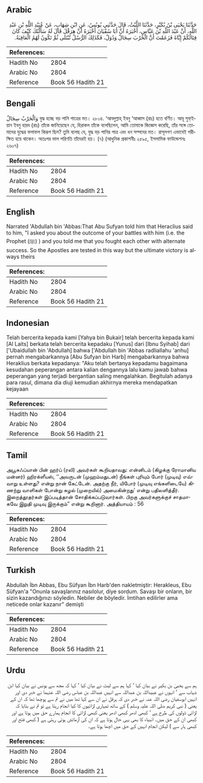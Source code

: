 ## Arabic


<div dir="rtl" lang="ar" style={{fontSize:'larger',backgroundColor:'#f8f9fa',padding:20}}>
حَدَّثَنَا يَحْيَى بْنُ بُكَيْرٍ، حَدَّثَنَا اللَّيْثُ، قَالَ حَدَّثَنِي يُونُسُ، عَنِ ابْنِ شِهَابٍ، عَنْ عُبَيْدِ اللَّهِ بْنِ عَبْدِ اللَّهِ، أَنَّ عَبْدَ اللَّهِ بْنَ عَبَّاسٍ، أَخْبَرَهُ أَنَّ أَبَا سُفْيَانَ أَخْبَرَهُ أَنَّ هِرَقْلَ قَالَ لَهُ سَأَلْتُكَ كَيْفَ كَانَ قِتَالُكُمْ إِيَّاهُ فَزَعَمْتَ أَنَّ الْحَرْبَ سِجَالٌ وَدُوَلٌ، فَكَذَلِكَ الرُّسُلُ تُبْتَلَى ثُمَّ تَكُونُ لَهُمُ الْعَاقِبَةُ‏.‏
</div>
<div style={{backgroundColor:'#f8f9fa',padding:20, marginBottom: 10}}><table> <thead> <tr> <th>References:</th> <th></th> </tr> </thead> <tbody><tr><td>Hadith No</td><td>2804</td></tr><tr><td>Arabic No</td><td>2804</td></tr><tr><td>Reference</td><td>Book 56 Hadith 21</td></tr></tbody></table></div>

## Bengali


<div dir="ltr" lang="bn" style={{fontSize:'larger',backgroundColor:'#f8f9fa',padding:20}}>
وَالْحَرْبُ سِجَالٌ যুদ্ধ হচ্ছে বড় পানি পাত্রের মত। ২৮০৪. ‘আবদুল্লাহ্ ইবনু ‘আব্বাস (রাঃ) হতে বর্ণিত। আবূ সুফ্ইয়ান ইবনু হারব (রাঃ) তাঁকে জানিয়েছেন যে, হিরাকল তাঁকে বলেছিলেন, আমি তোমাকে জিজ্ঞেস করেছি, তাঁর সঙ্গে তোমাদের যুদ্ধের ফলাফল কিরূপ ছিল? তুমি বলেছ যে, যুদ্ধ বড় পানির পাত্র এবং ধন সম্পদের মত। রাসূলগণ এভাবেই পরীক্ষিত হয়ে থাকেন। অতঃপর ভাল পরিণতি তাঁদেরই হয়। (৭) (আধুনিক প্রকাশনীঃ ২৫৯৫, ইসলামিক ফাউন্ডেশনঃ ২৬০৭)
</div>
<div style={{backgroundColor:'#f8f9fa',padding:20, marginBottom: 10}}><table> <thead> <tr> <th>References:</th> <th></th> </tr> </thead> <tbody><tr><td>Hadith No</td><td>2804</td></tr><tr><td>Arabic No</td><td>2804</td></tr><tr><td>Reference</td><td>Book 56 Hadith 21</td></tr></tbody></table></div>

## English


<div dir="ltr" lang="en" style={{fontSize:'larger',backgroundColor:'#f8f9fa',padding:20}}>
Narrated 'Abdullah bin 'Abbas:That Abu Sufyan told him that Heraclius said to him, "I asked you about the outcome of your battles with him (i.e. the Prophet (ﷺ) ) and you told me that you fought each other with alternate success. So the Apostles are tested in this way but the ultimate victory is always theirs
</div>
<div style={{backgroundColor:'#f8f9fa',padding:20, marginBottom: 10}}><table> <thead> <tr> <th>References:</th> <th></th> </tr> </thead> <tbody><tr><td>Hadith No</td><td>2804</td></tr><tr><td>Arabic No</td><td>2804</td></tr><tr><td>Reference</td><td>Book 56 Hadith 21</td></tr></tbody></table></div>

## Indonesian


<div dir="ltr" lang="id" style={{fontSize:'larger',backgroundColor:'#f8f9fa',padding:20}}>
Telah bercerita kepada kami [Yahya bin Bukair] telah bercerita kepada kami [Al Laits] berkata telah bercerita kepadaku [Yunus] dari [Ibnu Syihab] dari ['Ubaidullah bin 'Abdullah] bahwa ['Abdullah bin 'Abbas radliallahu 'anhu] pernah mengabarkannya [Abu Sufyan bin Harb] mengabarkannya bahwa Heraklius berkata kepadanya: "Aku telah bertanya kepadamu bagaimana kesudahan peperangan antara kalian dengannya lalu kamu jawab bahwa peperangan yang terjadi bergantian saling mengalahkan. Begitulah adanya para rasul, dimana dia diuji kemudian akhirnya mereka mendapatkan kejayaan
</div>
<div style={{backgroundColor:'#f8f9fa',padding:20, marginBottom: 10}}><table> <thead> <tr> <th>References:</th> <th></th> </tr> </thead> <tbody><tr><td>Hadith No</td><td>2804</td></tr><tr><td>Arabic No</td><td>2804</td></tr><tr><td>Reference</td><td>Book 56 Hadith 21</td></tr></tbody></table></div>

## Tamil


<div dir="ltr" lang="ta" style={{fontSize:'larger',backgroundColor:'#f8f9fa',padding:20}}>
அபூசுஃப்யான் பின் ஹர்ப் (ரலி) அவர்கள் கூறியதாவது: என்னிடம் (கிழக்கு ரோமானிய மன்னர்) ஹிரக்ளீயஸ், ‘‘அவருடன் (முஹம்மதுடன்) நீங்கள் புரியும் போர் (முடிவு) எவ்வாறு உள்ளது? என்று நான் கேட்டேன். அதற்கு நீர், யிபோர் (முடிவு எங்களிடையே) கிணற்று வாளிகள் போன்று சுழல் (முறையில்) அமைகின்றது’ என்று பதிலளித்தீர். இறைத்தூதர்கள் இப்படித்தான் சோதிக்கப்படுவார்கள். பிறகு அவர்களுக்குச் சாதமாகவே இறுதி முடிவு இருக்கும்” என்று கூறினார். அத்தியாயம் : 56
</div>
<div style={{backgroundColor:'#f8f9fa',padding:20, marginBottom: 10}}><table> <thead> <tr> <th>References:</th> <th></th> </tr> </thead> <tbody><tr><td>Hadith No</td><td>2804</td></tr><tr><td>Arabic No</td><td>2804</td></tr><tr><td>Reference</td><td>Book 56 Hadith 21</td></tr></tbody></table></div>

## Turkish


<div dir="ltr" lang="tr" style={{fontSize:'larger',backgroundColor:'#f8f9fa',padding:20}}>
Abdullah İbn Abbas, Ebu Süfyan İbn Harb'den nakletmiştir: Herakleus, Ebu Süfyan'a "Onunla savaşlarınız nasılolur, diye sordum. Savaşı bir onların, bir sizin kazandığınızı söyledin. Nebiler de böyledir. İmtihan edilirler ama neticede onlar kazanır" demişti
</div>
<div style={{backgroundColor:'#f8f9fa',padding:20, marginBottom: 10}}><table> <thead> <tr> <th>References:</th> <th></th> </tr> </thead> <tbody><tr><td>Hadith No</td><td>2804</td></tr><tr><td>Arabic No</td><td>2804</td></tr><tr><td>Reference</td><td>Book 56 Hadith 21</td></tr></tbody></table></div>

## Urdu


<div dir="rtl" lang="ur" style={{fontSize:'larger',backgroundColor:'#f8f9fa',padding:20}}>
ہم سے یحییٰ بن بکیر نے بیان کیا ‘ کہا ہم سے لیث نے بیان کیا ‘ کہا کہ مجھ سے یونس نے بیان کیا ابن شہاب سے ‘ انہوں نے عبیداللہ بن عبداللہ سے انہیں عبداللہ بن عباس رضی اللہ عنہما نے خبر دی اور انہیں ابوسفیان رضی اللہ عنہ نے خبر دی کہ ہرقل نے ان سے کہا تھا میں نے تم سے پوچھا تھا کہ ان کے یعنی ( نبی کریم صلی اللہ علیہ وسلم ) کے ساتھ تمہاری لڑائیوں کا کیا انجام رہتا ہے تو تم نے بتایا کہ لڑائی ڈولوں کی طرح ہے ‘ کبھی ادھر کبھی ادھر یعنی کبھی لڑائی کا انجام ہمارے حق میں ہوتا ہے اور کبھی ان کے حق میں۔ انبیاء کا بھی یہی حال ہوتا ہے کہ ان کی آزمائش ہوتی رہتی ہے ( کبھی فتح اور کبھی ہار سے ) لیکن انجام انہیں کے حق میں اچھا ہوتا ہے۔
</div>
<div style={{backgroundColor:'#f8f9fa',padding:20, marginBottom: 10}}><table> <thead> <tr> <th>References:</th> <th></th> </tr> </thead> <tbody><tr><td>Hadith No</td><td>2804</td></tr><tr><td>Arabic No</td><td>2804</td></tr><tr><td>Reference</td><td>Book 56 Hadith 21</td></tr></tbody></table></div>